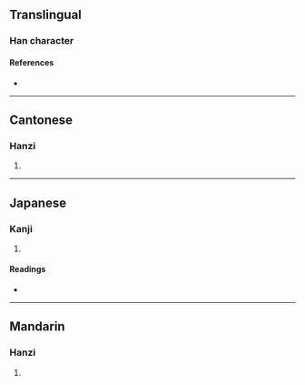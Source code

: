 {{also|婔}}
{{character info/new}}
==Translingual==

===Han character===
{{Han char|rn=38|rad=女|as=08|sn=11|four=11441|canj=LYV|ids=⿱非女}}

====References====
* {{Han ref|kx=0264.260|dkj=06410|dj=0531.170|hdz=21057.080|uh=5A53|ud=23123|bh=D4DA|bd=54490}}

----

==Cantonese==

===Hanzi===
{{yue-hanzi|jyut=[[fei1]], [[fei4]]|y=fei1, fei4}}

# {{defn|lang=yue|sort=女08}}

----

==Japanese==

===Kanji===
{{ja-kanji|grade=|rs=女08}}

# {{defn|lang=ja|sort=女08}}

====Readings====
* {{ja-readings|on=[[ひ]] (hi)|kun=[[さまよう]] (samayou)}}

----

==Mandarin==

===Hanzi===
{{cmn-hanzi|pin=[[fēi]] ([[fei1]])|wg=fei<sup>1</sup>}}

# {{defn|lang=cmn|sort=女08}}